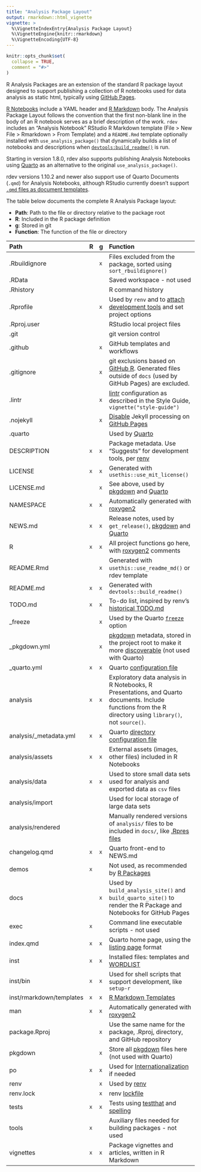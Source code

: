 ```yaml
---
title: "Analysis Package Layout"
output: rmarkdown::html_vignette
vignette: >
  %\VignetteIndexEntry{Analysis Package Layout}
  %\VignetteEngine{knitr::rmarkdown}
  %\VignetteEncoding{UTF-8}
---
```


```r
knitr::opts_chunk$set(
  collapse = TRUE,
  comment = "#>"
)
```

R Analysis Packages are an extension of the standard R package layout designed to support publishing
a collection of R notebooks used for data analysis as static html, typically using
[GitHub Pages](https://pages.github.com).

[R Notebooks](https://bookdown.org/yihui/rmarkdown/notebook.html) include a YAML header and
[R Markdown](https://github.com/rstudio/rmarkdown) body. The Analysis Package Layout follows the
convention that the first non-blank line in the body of an R notebook serves as a brief description
of the work. `rdev` includes an "Analysis Notebook" RStudio R Markdown template (File > New File >
Rmarkdown > From Template) and a `README.Rmd` template optionally installed with
`use_analysis_package()` that dynamically builds a list of notebooks and descriptions when
[`devtools:build_readme()`](https://devtools.r-lib.org/reference/build_rmd.html) is run.

Starting in version 1.8.0, rdev also supports publishing Analysis Notebooks using
[Quarto](https://quarto.org) as an alternative to the original `use_analysis_package()`.

rdev versions 1.10.2 and newer also support use of Quarto Documents (`.qmd`) for Analysis Notebooks,
although RStudio currently doesn't support
[`.qmd` files as document templates](https://github.com/rstudio/rstudio/issues/11316).

The table below documents the complete R Analysis Package layout:

- **Path**: Path to the file or directory relative to the package root
- **R**: Included in the R package definition
- **g**: Stored in git
- **Function**: The function of the file or directory

Path                     | R | g | Function
:------------------------|:--|:--|:-----------------------------------------------------------------------------------------------------------------------------------------------------
.Rbuildignore            |   |`x`| Files excluded from the package, sorted using `sort_rbuildignore()`
.RData                   |   |   | Saved workspace - not used
.Rhistory                |   |   | R command history
.Rprofile                |   |`x`| Used by `renv` and to [attach development tools](https://r-pkgs.org/setup.html?#personal-startup-configuration) and set project options
.Rproj.user              |   |   | RStudio local project files
.git                     |   |   | git version control
.github                  |   |`x`| GitHub templates and workflows
.gitignore               |   |`x`| git exclusions based on [GitHub R](https://github.com/github/gitignore/blob/master/R.gitignore). Generated files outside of `docs` (used by GitHub Pages) are excluded.
.lintr                   |   |`x`| [lintr](https://lintr.r-lib.org/index.html) configuration as described in the Style Guide, `vignette("style-guide")`
.nojekyll                |   |`x`| [Disable](https://github.blog/2009-12-29-bypassing-jekyll-on-github-pages/) Jekyll processing on [GitHub Pages](https://pages.github.com)
.quarto                  |   |   | Used by [Quarto](https://quarto.org)
DESCRIPTION              |`x`|`x`| Package metadata. Use "Suggests" for development tools, per [renv](https://rstudio.github.io/renv/articles/faq.html#how-should-i-handle-development-dependencies-)
LICENSE                  |`x`|`x`| Generated with `usethis::use_mit_license()`
LICENSE.md               |   |`x`| See above, used by [pkgdown](https://pkgdown.r-lib.org) and [Quarto](https://quarto.org)
NAMESPACE                |`x`|`x`| Automatically generated with [roxygen2](https://roxygen2.r-lib.org)
NEWS.md                  |`x`|`x`| Release notes, used by `get_release()`, [pkgdown](https://pkgdown.r-lib.org) and [Quarto](https://quarto.org)
R                        |`x`|`x`| All project functions go here, with [roxygen2](https://roxygen2.r-lib.org) comments
README.Rmd               |   |`x`| Generated with `usethis::use_readme_md()` or rdev template
README.md                |`x`|`x`| Generated with `devtools::build_readme()`
TODO.md                  |`x`|`x`| To-do list, inspired by renv's [historical TODO.md](https://github.com/rstudio/renv/blob/99737730ea69730b211770ba2bfa78301cf0e7b2/TODO.md)
_freeze                  |   |`x`| Used by the Quarto [`freeze`](https://quarto.org/docs/projects/code-execution.html#freeze) option
_pkgdown.yml             |   |`x`| [pkgdown](https://pkgdown.r-lib.org) metadata, stored in the project root to make it more [discoverable](https://github.com/search?q=filename%3Apkgdown.yml+path%3A%2F&type=Code) (not used with Quarto)
_quarto.yml              |`x`|`x`| Quarto [configuration file](https://quarto.org/docs/projects/quarto-projects.html#project-metadata)
analysis                 |`x`|`x`| Exploratory data analysis in R Notebooks, R Presentations, and Quarto documents. Include functions from the R directory using `library()`, not `source()`.
analysis/_metadata.yml   |`x`|`x`| Quarto [directory configuration file](https://quarto.org/docs/projects/quarto-projects.html#directory-metadata)
analysis/assets          |`x`|`x`| External assets (images, other files) included in R Notebooks
analysis/data            |`x`|`x`| Used to store small data sets used for analysis and exported data as `csv` files
analysis/import          |   |   | Used for local storage of large data sets
analysis/rendered        |   |   | Manually rendered versions of `analysis/` files to be included in `docs/`, like [.Rpres files](https://stackoverflow.com/questions/27930127/render-r-presentation-from-the-command-line)
changelog.qmd            |`x`|`x`| Quarto front-end to NEWS.md
demos                    |`x`|   | Not used, as recommended by [R Packages](https://r-pkgs.org/misc.html)
docs                     |   |`x`| Used by `build_analysis_site()` and `build_quarto_site()` to render the R Package and Notebooks for GitHub Pages
exec                     |`x`|   | Command line executable scripts - not used
index.qmd                |`x`|`x`| Quarto home page, using the [listing page](https://quarto.org/docs/websites/website-listings.html) format
inst                     |`x`|`x`| Installed files: templates and [WORDLIST](https://docs.ropensci.org/spelling/reference/wordlist.html)
inst/bin                 |`x`|`x`| Used for shell scripts that support development, like `setup-r`
inst/rmarkdown/templates |`x`|`x`| [R Markdown Templates](https://rstudio.github.io/rstudio-extensions/rmarkdown_templates.html)
man                      |`x`|`x`| Automatically generated with [roxygen2](https://roxygen2.r-lib.org)
package.Rproj            |   |`x`| Use the same name for the package, .Rproj, directory, and GitHub repository
pkgdown                  |   |`x`| Store all [pkgdown](https://pkgdown.r-lib.org) files here (not used with Quarto)
po                       |`x`|`x`| Used for [Internationalization](https://cran.r-project.org/doc/manuals/r-devel/R-exts.html#Internationalization) if needed
renv                     |   |`x`| Used by [renv](https://rstudio.github.io/renv/)
renv.lock                |   |`x`| renv [lockfile](https://rstudio.github.io/renv/reference/lockfiles.html)
tests                    |`x`|`x`| Tests using [testthat](https://testthat.r-lib.org) and [spelling](https://docs.ropensci.org/spelling/)
tools                    |`x`|   | Auxiliary files needed for building packages - not used
vignettes                |`x`|`x`| Package vignettes and articles, written in R Markdown

